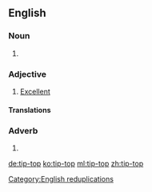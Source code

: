 ==English==

===Noun===
{{en-noun|head=[[tip]]-[[top]]}}

# {{alternative spelling of|tiptop}}

===Adjective===
{{en-adj|-|head=[[tip]]-[[top]]}}

# [[excellent|Excellent]]

====Translations====
{{trans-see|excellent}}

===Adverb===
{{en-adv|-|head=[[tip]]-[[top]]}}

# {{alternative spelling of|tiptop}}

[[Category:English reduplications]]

[[de:tip-top]]
[[ko:tip-top]]
[[ml:tip-top]]
[[zh:tip-top]]